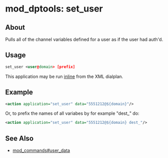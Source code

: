 
# mod_dptools: set_user 

 

## About

Pulls all of the channel variables defined for a user as if the user had auth'd.

## Usage

```xml
set_user <user@domain> [prefix]
```

This application may be run [inline](./6586667.mdx#about) from the XML dialplan.

## Example

```xml
<action application="set_user" data="5551212@${domain}"/> 
```

Or, to prefix the names of all variabes by for example "dest\_" do:

```xml
<action application="set_user" data="5551212@${domain} dest_"/>
```

## See Also

* [mod\_commands#user\_data](../mod_commands_1966741.mdx#command-2)


